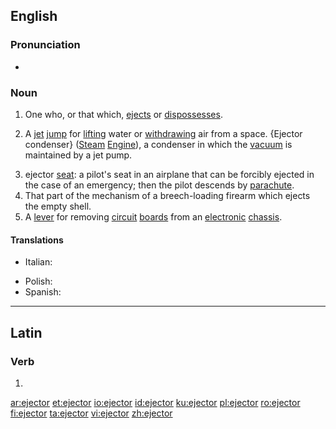 ==English==

===Pronunciation===
* {{IPA|/ɪˈd͡ʒɛktɚ/|/iːˈd͡ʒɛktɚ/|lang=en}}
{{attention|en|check the second pronunciation, label it as restricted to particular varieties of English as needed}}

===Noun===
{{en-noun}}

# One who, or that which, [[eject]]s or [[dispossess]]es.
# {{label|en|mechanics}} A [[jet]] [[jump]] for [[lift]]ing water or [[withdraw]]ing air from a space. {Ejector condenser} ([[steam|Steam]] [[engine|Engine]]), a condenser in which the [[vacuum]] is maintained by a jet pump.
# ejector [[seat]]: a pilot's seat in an airplane that can be forcibly ejected in the case of an emergency; then the pilot descends by [[parachute]].
# That part of the mechanism of a breech-loading firearm which ejects the empty shell.
# A [[lever]] for removing [[circuit]] [[board]]s from an [[electronic]] [[chassis]].

====Translations====
{{trans-top|ejector}}
* Italian: {{t|it|espulsore|m}}
{{trans-mid}}
* Polish: {{t|pl|wyrzutnik|m}}
* Spanish: {{t|es|eyector|m}}
{{trans-bottom}}

----

==Latin==

===Verb===
{{la-verb-form|ējector}}

# {{inflection of|ējectō||1|s|pres|pasv|indc|lang=la}}

[[ar:ejector]]
[[et:ejector]]
[[io:ejector]]
[[id:ejector]]
[[ku:ejector]]
[[pl:ejector]]
[[ro:ejector]]
[[fi:ejector]]
[[ta:ejector]]
[[vi:ejector]]
[[zh:ejector]]